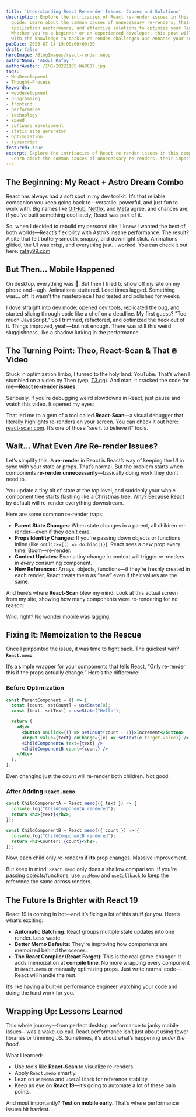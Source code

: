 ```yaml
---
title: 'Understanding React Re-render Issues: Causes and Solutions'
description: Explore the intricacies of React re-render issues in this comprehensive
  guide. Learn about the common causes of unnecessary re-renders, their impact on
  application performance, and effective solutions to optimize your React applications.
  Whether you're a beginner or an experienced developer, this post will equip you
  with the knowledge to tackle re-render challenges and enhance your coding practices.
pubDate: 2025-07-14 19:00:00+00:00
draft: false
heroImage: /BlogImages/react-render.webp
authorName: 'Abdul Rafay '
authorAvatar: /IMG-20221105-WA0007.jpg
tags:
- WebDevelopment
- Thought-Process
keywords:
- webdevelopment
- programming
- frontend
- performance
- technology
- speed
- software development
- static site generator
- optimization
- typescript
featured: true
excerpt: Explore the intricacies of React re-render issues in this comprehensive guide.
  Learn about the common causes of unnecessary re-renders, their impact on appli...
---
```


## The Beginning: My React + Astro Dream Combo

React has always had a soft spot in my dev toolkit. It’s that reliable companion you keep going back to—versatile, powerful, and just fun to work with. Big names like [GitHub](https://github.com), [Netflix](https://netflix.com), and [Meta](https://meta.com) agree, and chances are, if you’ve built something cool lately, React was part of it.

So, when I decided to rebuild my personal site, I knew I wanted the best of both worlds—React’s flexibility with Astro’s insane performance. The result? A site that felt buttery smooth, snappy, and downright slick. Animations glided, the UI was crisp, and everything just... worked. You can check it out here: [rafay99.com](https://rafay99.com)

## But Then... Mobile Happened

On desktop, everything was 💯. But then I tried to show off my site on my phone and—ugh. Animations stuttered. Load times lagged. Something was... off. It wasn’t the masterpiece I had tested and polished for weeks.

I dove straight into dev mode: opened dev tools, replicated the bug, and started slicing through code like a chef on a deadline. My first guess? "Too much JavaScript." So I trimmed, refactored, and optimized the heck out of it. Things improved, yeah—but not enough. There was still this weird sluggishness, like a shadow lurking in the performance.

## The Turning Point: Theo, React-Scan & That 🔥 Video

Stuck in optimization limbo, I turned to the holy land: YouTube. That’s when I stumbled on a video by Theo (yep, [T3.gg](https://t3.gg/)). And man, it cracked the code for me—**React re-render issues**.

Seriously, if you're debugging weird slowdowns in React, just pause and watch this video. It opened my eyes:

<VideoEmbed
  src="https://www.youtube.com/embed/INLq9RPAYUw?si=FQw3NjB1J6imqTnV"
  title="Unnecessary Re-renders and What to Do About Them - Theo (T3.gg)"
/>

That led me to a gem of a tool called **React-Scan**—a visual debugger that literally highlights re-renders on your screen. You can check it out here: [react-scan.com](https://react-scan.com/). It’s one of those “see it to believe it” tools.

## Wait… What Even _Are_ Re-render Issues?

Let’s simplify this. A **re-render** in React is React’s way of keeping the UI in sync with your state or props. That’s normal. But the problem starts when components **re-render unnecessarily**—basically doing work they don’t need to.

You update a tiny bit of state at the top level, and suddenly your whole component tree starts flashing like a Christmas tree. Why? Because React by default will re-render everything downstream.

Here are some common re-render traps:

- **Parent State Changes**: When state changes in a parent, all children re-render—even if they don’t care.
- **Props Identity Changes**: If you're passing down objects or functions inline (like `onClick={() => doThing()}`), React sees a _new_ prop every time. Boom—re-render.
- **Context Updates**: Even a tiny change in context will trigger re-renders in _every_ consuming component.
- **New References**: Arrays, objects, functions—if they’re freshly created in each render, React treats them as “new” even if their values are the same.

And here’s where **React-Scan** blew my mind. Look at this actual screen from my site, showing how many components were re-rendering for no reason:

<VideoEmbed
  src="https://7huqjqx8yo.ufs.sh/f/TViMykBJnLIJ7kCSbsT6vFktEwxg4XaRbJnYSicA0qh5r93B"
  title="React-Scan Visualization of Re-render Issues on my Website"
/>

Wild, right? No wonder mobile was lagging.

## Fixing It: Memoization to the Rescue

Once I pinpointed the issue, it was time to fight back. The quickest win? **`React.memo`**.

It’s a simple wrapper for your components that tells React, “Only re-render this if the props actually change.” Here’s the difference:

### Before Optimization

```jsx
const ParentComponent = () => {
  const [count, setCount] = useState(0);
  const [text, setText] = useState("Hello");

  return (
    <div>
      <button onClick={() => setCount(count + 1)}>Increment</button>
      <input value={text} onChange={(e) => setText(e.target.value)} />
      <ChildComponentA text={text} />
      <ChildComponentB count={count} />
    </div>
  );
};
```

Even changing just the count will re-render both children. Not good.

### After Adding `React.memo`

```jsx
const ChildComponentA = React.memo(({ text }) => {
  console.log("ChildComponentA rendered");
  return <h2>{text}</h2>;
});

const ChildComponentB = React.memo(({ count }) => {
  console.log("ChildComponentB rendered");
  return <h2>Counter: {count}</h2>;
});
```

Now, each child only re-renders if **its** prop changes. Massive improvement.

But keep in mind: `React.memo` only does a shallow comparison. If you're passing objects/functions, use `useMemo` and `useCallback` to keep the reference the same across renders.

## The Future Is Brighter with React 19

React 19 is coming in hot—and it’s fixing a lot of this stuff _for you_. Here’s what’s exciting:

- **Automatic Batching**: React groups multiple state updates into one render. Less waste.
- **Better Memo Defaults**: They're improving how components are memoized behind the scenes.
- **The React Compiler (React Forget)**: This is the real game-changer. It adds memoization at **compile time**. No more wrapping every component in `React.memo` or manually optimizing props. Just write normal code—React will handle the rest.

It’s like having a built-in performance engineer watching your code and doing the hard work for you.

## Wrapping Up: Lessons Learned

This whole journey—from perfect desktop performance to janky mobile issues—was a wake-up call. React performance isn’t just about using fewer libraries or trimming JS. Sometimes, it’s about what’s happening _under the hood_.

What I learned:

- Use tools like **React-Scan** to visualize re-renders.
- Apply `React.memo` smartly.
- Lean on `useMemo` and `useCallback` for reference stability.
- Keep an eye on **React 19**—it’s going to automate a lot of these pain points.

And most importantly? **Test on mobile early.** That’s where performance issues hit hardest.
